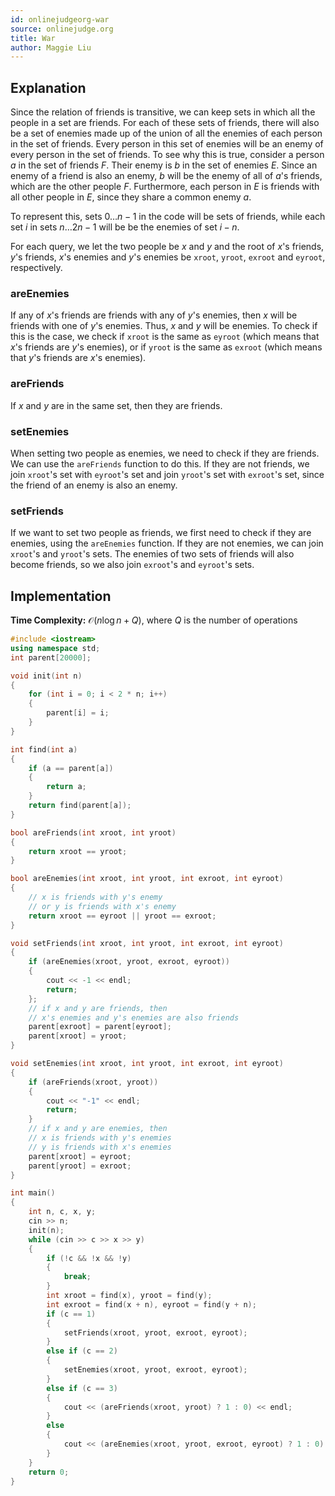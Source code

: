```yaml
---
id: onlinejudgeorg-war
source: onlinejudge.org
title: War
author: Maggie Liu
---
```


## Explanation

Since the relation of friends is transitive, we can keep sets in which all the
people in a set are friends. For each of these sets of friends, there will also
be a set of enemies made up of the union of all the enemies of each person in
the set of friends. Every person in this set of enemies will be an enemy of
every person in the set of friends. To see why this is true, consider a person
$a$ in the set of friends $F$. Their enemy is $b$ in the set of enemies $E$.
Since an enemy of a friend is also an enemy, $b$ will be the enemy of all of
$a$'s friends, which are the other people $F$. Furthermore, each person in $E$
is friends with all other people in $E$, since they share a common enemy $a$.

To represent this, sets $0 \dots n - 1$ in the code will be sets of friends,
while each set $i$ in sets $n \dots 2n - 1$ will be be the enemies of set
$i - n$.

For each query, we let the two people be $x$ and $y$ and the root of $x$'s
friends, $y$'s friends, $x$'s enemies and $y$'s enemies be $\texttt{xroot}$,
$\texttt{yroot}$, $\texttt{exroot}$ and $\texttt{eyroot}$, respectively.

### areEnemies

If any of $x$'s friends are friends with any of $y$'s enemies, then $x$ will be
friends with one of $y$'s enemies. Thus, $x$ and $y$ will be enemies. To check
if this is the case, we check if $\texttt{xroot}$ is the same as
$\texttt{eyroot}$ (which means that $x$'s friends are $y$'s enemies), or if
$\texttt{yroot}$ is the same as $\texttt{exroot}$ (which means that $y$'s
friends are $x$'s enemies).

### areFriends

If $x$ and $y$ are in the same set, then they are friends.

### setEnemies

When setting two people as enemies, we need to check if they are friends. We can
use the $\texttt{areFriends}$ function to do this. If they are not friends, we
join $\texttt{xroot}$'s set with $\texttt{eyroot}$'s set and join
$\texttt{yroot}$'s set with $\texttt{exroot}$'s set, since the friend of an
enemy is also an enemy.

### setFriends

If we want to set two people as friends, we first need to check if they are
enemies, using the $\texttt{areEnemies}$ function. If they are not enemies, we
can join $\texttt{xroot}$'s and $\texttt{yroot}$'s sets. The enemies of two sets
of friends will also become friends, so we also join $\texttt{exroot}$'s and
$\texttt{eyroot}$'s sets.

## Implementation

**Time Complexity:** $\mathcal{O}(n\log n + Q)$, where $Q$ is the number of
operations

<LanguageSection>

<CPPSection>

```cpp
#include <iostream>
using namespace std;
int parent[20000];

void init(int n)
{
	for (int i = 0; i < 2 * n; i++)
	{
		parent[i] = i;
	}
}

int find(int a)
{
	if (a == parent[a])
	{
		return a;
	}
	return find(parent[a]);
}

bool areFriends(int xroot, int yroot)
{
	return xroot == yroot;
}

bool areEnemies(int xroot, int yroot, int exroot, int eyroot)
{
	// x is friends with y's enemy
	// or y is friends with x's enemy
	return xroot == eyroot || yroot == exroot;
}

void setFriends(int xroot, int yroot, int exroot, int eyroot)
{
	if (areEnemies(xroot, yroot, exroot, eyroot))
	{
		cout << -1 << endl;
		return;
	};
	// if x and y are friends, then
	// x's enemies and y's enemies are also friends
	parent[exroot] = parent[eyroot];
	parent[xroot] = yroot;
}

void setEnemies(int xroot, int yroot, int exroot, int eyroot)
{
	if (areFriends(xroot, yroot))
	{
		cout << "-1" << endl;
		return;
	}
	// if x and y are enemies, then
	// x is friends with y's enemies
	// y is friends with x's enemies
	parent[xroot] = eyroot;
	parent[yroot] = exroot;
}

int main()
{
	int n, c, x, y;
	cin >> n;
	init(n);
	while (cin >> c >> x >> y)
	{
		if (!c && !x && !y)
		{
			break;
		}
		int xroot = find(x), yroot = find(y);
		int exroot = find(x + n), eyroot = find(y + n);
		if (c == 1)
		{
			setFriends(xroot, yroot, exroot, eyroot);
		}
		else if (c == 2)
		{
			setEnemies(xroot, yroot, exroot, eyroot);
		}
		else if (c == 3)
		{
			cout << (areFriends(xroot, yroot) ? 1 : 0) << endl;
		}
		else
		{
			cout << (areEnemies(xroot, yroot, exroot, eyroot) ? 1 : 0) << endl;
		}
	}
	return 0;
}
```

</CPPSection>

</LanguageSection>
